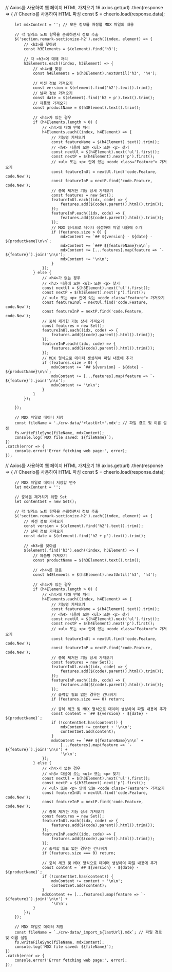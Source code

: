 // Axios를 사용하여 웹 페이지 HTML 가져오기 16 
axios.get(url)
    .then(response => {
        // Cheerio를 사용하여 HTML 파싱
        const $ = cheerio.load(response.data);

        let mdxContent = ''; // 모든 정보를 저장할 MDX 파일의 내용

        // 각 릴리스 노트 항목을 순회하면서 정보 추출
        $('section.remark-sectionize-h2').each((index, element) => {
            // <h3>를 찾아냄
            const h3Elements = $(element).find('h3');

            // 각 <h3>에 대해 처리
            h3Elements.each((index, h3Element) => {
                // <h4>를 찾음
                const h4Elements = $(h3Element).nextUntil('h3', 'h4');

                // 버전 정보 가져오기
                const version = $(element).find('h2').text().trim();
                // 날짜 정보 가져오기
                const date = $(element).find('h2 + p').text().trim();
                // 제품명 가져오기
                const productName = $(h3Element).text().trim();

                // <h4>가 있는 경우
                if (h4Elements.length > 0) {
                    // <h4>에 대해 반복 처리
                    h4Elements.each((index, h4Element) => {
                        // 기능명 가져오기
                        const featureName = $(h4Element).text().trim();
                        // <h4> 다음에 오는 <ul> 또는 <p> 찾기
                        const nextUl = $(h4Element).next('ul').first();
                        const nextP = $(h4Element).next('p').first();
                        // <ul> 또는 <p> 안에 있는 <code class="Feature"> 가져오기
                        const featureInUl = nextUl.find('code.Feature, code.New');
                        const featureInP = nextP.find('code.Feature, code.New');
                        // 중복 제거한 기능 상세 가져오기
                        const features = new Set();
                        featureInUl.each((idx, code) => {
                            features.add($(code).parent().html().trim());
                        });
                        featureInP.each((idx, code) => {
                            features.add($(code).parent().html().trim());
                        });
                        // MDX 형식으로 데이터 생성하여 파일 내용에 추가
                        if (features.size > 0) {
                            mdxContent += `## ${version} - ${date} - ${productName}\n\n`;
                            mdxContent += `### ${featureName}\n\n`;
                            mdxContent += [...features].map(feature => `- ${feature}`).join('\n\n');
                            mdxContent += '\n\n';
                        }
                    });
                } else {
                    // <h4>가 없는 경우
                    // <h3> 다음에 오는 <ul> 또는 <p> 찾기
                    const nextUl = $(h3Element).next('ul').first();
                    const nextP = $(h3Element).next('p').first();
                    // <ul> 또는 <p> 안에 있는 <code class="Feature"> 가져오기
                    const featureInUl = nextUl.find('code.Feature, code.New');
                    const featureInP = nextP.find('code.Feature, code.New');
                    // 중복 제거한 기능 상세 가져오기
                    const features = new Set();
                    featureInUl.each((idx, code) => {
                        features.add($(code).parent().html().trim());
                    });
                    featureInP.each((idx, code) => {
                        features.add($(code).parent().html().trim());
                    });
                    // MDX 형식으로 데이터 생성하여 파일 내용에 추가
                    if (features.size > 0) {
                        mdxContent += `## ${version} - ${date} - ${productName}\n\n`;
                        mdxContent += [...features].map(feature => `- ${feature}`).join('\n\n');
                        mdxContent += '\n\n';
                    }
                }
            });

        });

        // MDX 파일로 데이터 저장
        const fileName = './crw-data/'+lastUrl+'.mdx'; // 파일 경로 및 이름 설정
        fs.writeFileSync(fileName, mdxContent);
        console.log(`MDX file saved: ${fileName}`);
    })
    .catch(error => {
        console.error('Error fetching web page:', error);
    });

// Axios를 사용하여 웹 페이지 HTML 가져오기 19
axios.get(url)
    .then(response => {
        // Cheerio를 사용하여 HTML 파싱
        const $ = cheerio.load(response.data);

        // MDX 파일로 데이터 저장할 변수
        let mdxContent = '';

        // 중복을 제거하기 위한 Set
        let contentSet = new Set();

        // 각 릴리스 노트 항목을 순회하면서 정보 추출
        $('section.remark-sectionize-h2').each((index, element) => {
            // 버전 정보 가져오기
            const version = $(element).find('h2').text().trim();
            // 날짜 정보 가져오기
            const date = $(element).find('h2 + p').text().trim();

            // <h3>를 찾아냄
            $(element).find('h3').each((index, h3Element) => {
                // 제품명 가져오기
                const productName = $(h3Element).text().trim();

                // <h4>를 찾음
                const h4Elements = $(h3Element).nextUntil('h3', 'h4');

                // <h4>가 있는 경우
                if (h4Elements.length > 0) {
                    // <h4>에 대해 반복 처리
                    h4Elements.each((index, h4Element) => {
                        // 기능명 가져오기
                        const featureName = $(h4Element).text().trim();
                        // <h4> 다음에 오는 <ul> 또는 <p> 찾기
                        const nextUl = $(h4Element).next('ul').first();
                        const nextP = $(h4Element).next('p').first();
                        // <ul> 또는 <p> 안에 있는 <code class="Feature"> 가져오기
                        const featureInUl = nextUl.find('code.Feature, code.New');
                        const featureInP = nextP.find('code.Feature, code.New');
                        // 중복 제거한 기능 상세 가져오기
                        const features = new Set();
                        featureInUl.each((idx, code) => {
                            features.add($(code).parent().html().trim());
                        });
                        featureInP.each((idx, code) => {
                            features.add($(code).parent().html().trim());
                        });
                        // 출력할 필요 없는 경우는 건너뛰기
                        if (features.size === 0) return;

                        // 중복 체크 및 MDX 형식으로 데이터 생성하여 파일 내용에 추가
                        const content = `## ${version} - ${date} - ${productName}`;
                        if (!contentSet.has(content)) {
                            mdxContent += content + '\n\n';
                            contentSet.add(content);
                        }
                        mdxContent += `### ${featureName}\n\n` +
                            [...features].map(feature => `- ${feature}`).join('\n\n') +
                            '\n\n';
                    });
                } else {
                    // <h4>가 없는 경우
                    // <h3> 다음에 오는 <ul> 또는 <p> 찾기
                    const nextUl = $(h3Element).next('ul').first();
                    const nextP = $(h3Element).next('p').first();
                    // <ul> 또는 <p> 안에 있는 <code class="Feature"> 가져오기
                    const featureInUl = nextUl.find('code.Feature, code.New');
                    const featureInP = nextP.find('code.Feature, code.New');
                    // 중복 제거한 기능 상세 가져오기
                    const features = new Set();
                    featureInUl.each((idx, code) => {
                        features.add($(code).parent().html().trim());
                    });
                    featureInP.each((idx, code) => {
                        features.add($(code).parent().html().trim());
                    });
                    // 출력할 필요 없는 경우는 건너뛰기
                    if (features.size === 0) return;

                    // 중복 체크 및 MDX 형식으로 데이터 생성하여 파일 내용에 추가
                    const content = `## ${version} - ${date} - ${productName}`;
                    if (!contentSet.has(content)) {
                        mdxContent += content + '\n\n';
                        contentSet.add(content);
                    }
                    mdxContent += [...features].map(feature => `- ${feature}`).join('\n\n') +
                        '\n\n';
                }
            });
        });

        // MDX 파일로 데이터 저장
        const fileName = `./crw-data/_import_${lastUrl}.mdx`; // 파일 경로 및 이름 설정
        fs.writeFileSync(fileName, mdxContent);
        console.log(`MDX file saved: ${fileName}`);
    })
    .catch(error => {
        console.error('Error fetching web page:', error);
    });
